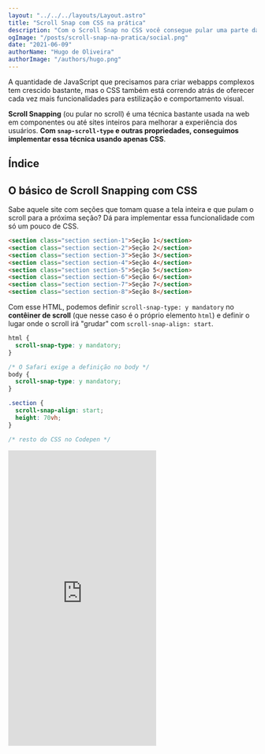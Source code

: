 ```yaml
---
layout: "../../../layouts/Layout.astro"
title: "Scroll Snap com CSS na prática"
description: "Com o Scroll Snap no CSS você consegue pular uma parte da página no scroll com elementos que se posicionam automaticamente. Ótimo para sliders e seções de uma página."
ogImage: "/posts/scroll-snap-na-pratica/social.png"
date: "2021-06-09"
authorName: "Hugo de Oliveira"
authorImage: "/authors/hugo.png"
---
```



A quantidade de JavaScript que precisamos para criar webapps complexos tem crescido bastante, mas o CSS também está correndo atrás de oferecer cada vez mais funcionalidades para estilização e comportamento visual.

**Scroll Snapping** (ou pular no scroll) é uma técnica bastante usada na web em componentes ou até sites inteiros para melhorar a experiência dos usuários. **Com `snap-scroll-type` e outras propriedades, conseguimos implementar essa técnica usando apenas CSS**.

## Índice

## O básico de Scroll Snapping com CSS

Sabe aquele site com seções que tomam quase a tela inteira e que pulam o scroll para a próxima seção? Dá para implementar essa funcionalidade com só um pouco de CSS.

```html
<section class="section section-1">Seção 1</section>
<section class="section section-2">Seção 2</section>
<section class="section section-3">Seção 3</section>
<section class="section section-4">Seção 4</section>
<section class="section section-5">Seção 5</section>
<section class="section section-6">Seção 6</section>
<section class="section section-7">Seção 7</section>
<section class="section section-8">Seção 8</section>
```

Com esse HTML, podemos definir `scroll-snap-type: y mandatory` no **contêiner de scroll** (que nesse caso é o próprio elemento `html`) e definir o lugar onde o scroll irá "grudar" com `scroll-snap-align: start`.

```css
html {
  scroll-snap-type: y mandatory;
}

/* O Safari exige a definição no body */
body {
  scroll-snap-type: y mandatory;
}

.section {
  scroll-snap-align: start;
  height: 70vh;
}

/* resto do CSS no Codepen */
```

<Iframe fullwidth height="600" scrolling="no" title="Scroll Snap na prática (Seções horizontais)" src="https://codepen.io/hugobessaa/embed/QWpVNLm?height=500&theme-id=dark&default-tab=result" frameBorder="no" loading="lazy" allowtransparency="true" allowFullScreen />

[Link para o Codepen](https://codepen.io/hugobessaa/pen/QWpVNLm).

A propriedade `scroll-snap-type` recebe valores que indicam a direção (`x`, `y`, `both`, etc.) e o comportamento (`mandatory` e `proximity`). Ao usar `scroll-snap-type: y mandatory`, nós estamos indicando que queremos que o scroll sempre "pule e grude" com elementos na vertical.

Para definir os pontos de contato com os elementos que estão dentro do _contêiner de scroll_, usamos `scroll-snap-align`. Essa propriedade recebe valores como `start`, `end`, `center` e também `none`.

## Mandatory vs Proximity

Os dois tipos de comportamento do `scroll-snap-type` são `mandatory` e `proximity`.

Em `mandatory`, o navegador sempre tentará "pular e grudar" no elemento mais próximo. Esse é o comportamento que normalmente queremos.

Com `proximity`, o navegador só irá "pular e grudar" no elemento mais próximo caso ele esteja realmente próximo. A definição de "próximo" varia de navegador para navegador. Apesar de um pouco confuso, esse comportamento pode ser muito útil se o usuário precisa usar o scroll para ver mais conteúdo de uma seção e apenas "pular" para a próxima quando estiver perto dela.

<Iframe fullwidth height="600" scrolling="no" title="Scroll Snap na prática (Seções horizontais vs)" src="https://codepen.io/hugobessaa/embed/qBrMYPL?height=500&theme-id=dark&default-tab=result" frameBorder="no" loading="lazy" allowtransparency="true" allowFullScreen />

[Link para o Codepen](https://codepen.io/hugobessaa/pen/qBrMYPL).

## Scroll snapping na horizontal

Além de grandes seções na vertical, scroll snapping é bem útil em componentes menores, como uma lista horizontal. Com scroll snapping, podemos criar a mesma interação que muitos apps nativos como Netflix e App Store usam em suas listas.

<Iframe fullwidth height="720" scrolling="no" title="Scroll Snap na prática (Ícones de Apps)" src="https://codepen.io/hugobessaa/embed/KKWxzdB?height=500&theme-id=dark&default-tab=result" frameBorder="no" loading="lazy" allowtransparency="true" allowFullScreen />

[Link para o Codepen](https://codepen.io/hugobessaa/pen/KKWxzdB).

Neste exemplo, podemos rolar a lista horizontal e o scroll irá "pular e grudar" em uma das caixas, impedindo que a lista fique em uma posição de scroll estranha.

Para isso, basicamente criamos um _contêiner de scroll_ horizontal, usamos `scroll-snap-type: x mandatory` e definimos o ponto de contato das caixas com `scroll-snap-align: start`.

```html
<section class="horizontal-section">
  <div class="app-icon"></div>
  <div class="app-icon"></div>
  <div class="app-icon"></div>
  <div class="app-icon"></div>
  <div class="app-icon"></div>
  <div class="app-icon"></div>
  <div class="app-icon"></div>
  <div class="app-icon"></div>
</section>
```

```css
.horizontal-section {
  overflow-x: scroll;
  scroll-snap-type: x mandatory;
}

.app-icon {
  scroll-snap-align: start;
}

/* resto do estilo no Codepen */
```

Para evitar que o scroll alinhe na borda do _contêiner_, adicionamos um `scroll-padding-left: 20px`. Assim o scroll "gruda" em uma posição que fica alinhada com outros elementos na tela e também nos deixa ver uma parte das outras caixas.

![Diagrama de como scroll-padding-left: 20px funciona](/posts/scroll-snap-na-pratica/scroll-padding.png)

A propriedade `scroll-padding` recebe os mesmo valores que `padding`. Ela é bem útil para controlar um pouco onde o scroll irá "grudar", principalmente se você tiver um elemento como um _header/menu_ fixo flutuando no topo da tela.

## Scroll Snapping em 2D (vertical e horizontal)

Não é tão comum assim termos scroll vertical e horizontal ao mesmo tempo em um elemento, mas isso não quer dizer que você não possa fazer o snapping em 2D.

Para "pular e grudar" o scroll vertical e horizontal, é só usar `scroll-snap-type: both mandatory`. Talvez isso seja útil para quando você criar uma grande galeria de fotos.

<Iframe fullwidth height="600" scrolling="no" title="Scroll Snap na prática (Galeria 2D)" src="https://codepen.io/hugobessaa/embed/GRWXxXz?height=500&theme-id=dark&default-tab=result" frameBorder="no" loading="lazy" allowtransparency="true" allowFullScreen />

[Link para o Codepen](https://codepen.io/hugobessaa/pen/GRWXxXz).

## Explorando as possibilidades do `scroll-snap-align`

Além de `start` que já vimos nos exemplo acima, a propriedade `scroll-snap-align` também recebe valores como `center` e `end`. Isso muda bastante o comportamento.

Para ficar mais fácil de visualizar a diferença entre esses valores, eu criei [esse Codepen](https://codepen.io/hugobessaa/pen/bGqxKxj) demonstrando `start`, `center` e `end` lado-a-lado. Nele, temos linhas tracejadas em vermelho mostrando onde o scroll vai tentar "grudar".

<Iframe fullwidth height="600" scrolling="no" title="Scroll Snap na prática (Comparando align)" src="https://codepen.io/hugobessaa/embed/bGqxKxj?height=500&theme-id=dark&default-tab=result" frameBorder="no" loading="lazy" allowtransparency="true" allowFullScreen />

[Link para o Codepen](https://codepen.io/hugobessaa/pen/bGqxKxj).

Um dos valores que eu mais gosto para o `scroll-snap-align` é `center`, porque ele deixa você facilmente criar componentes como um carrossel (também conhecido como _slider_).

## Diferenças entre navegadores

O suporte dos navegadores para Scroll Snapping é [bastante bom](https://caniuse.com/css-snappoints), mais de 91% dos usuários no mundo. Apesar da especificação ser bem suportada, ela ainda é um rascunho e deve ser utilizada para progressivamente melhorar a experiência do usuário. Alguns navegadores implementam apenas parte da [especificação atual](https://drafts.csswg.org/css-scroll-snap-1).

Além disso, a especificação é subjetiva em algumas áreas, dando aos navegadores a discrição de implementar o algoritmo de snapping. Antes de aplicar Scroll Snap em seu projeto em produção, teste em diversos navegadores usados pelos seus usuários.

## Continue aprendendo

Vimos apenas uma parte do Scroll Snapping no CSS neste post. Abaixo, separei algumas referências que utilizei para criar este post e seus exemplos:

- [CSS Scroll Snap Module Level 1 (drafts.csswg.org)](https://drafts.csswg.org/css-scroll-snap-1)
- [Practical CSS Scroll Snapping(css-tricks.com)](https://css-tricks.com/practical-css-scroll-snapping/)
- [CSS Scroll Snap (developer.mozilla.org)](https://developer.mozilla.org/en-US/docs/Web/CSS/CSS_Scroll_Snap/)
- [Basic concepts of CSS Scroll Snap (developer.mozilla.org)](https://developer.mozilla.org/en-US/docs/Web/CSS/CSS_Scroll_Snap/Basic_concepts)

Bons estudos!
